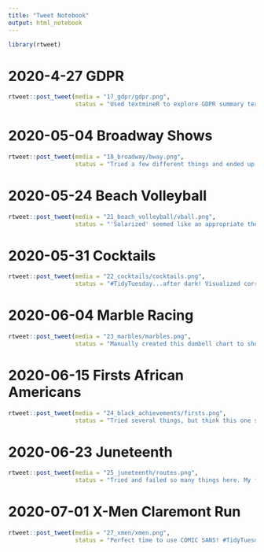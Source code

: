 ```yaml
---
title: "Tweet Notebook"
output: html_notebook
---
```


```r
library(rtweet)
```


# 2020-4-27 GDPR 
```r
rtweet::post_tweet(media = "17_gdpr/gdpr.png",
                   status = "Used textmineR to explore GDPR summary text violations. Results of LDA topic modeling in scatterplot, showing coherence vs. prevalence. #rstats #TidyTuesday")

```
# 2020-05-04 Broadway Shows 
```r
rtweet::post_tweet(media = "18_broadway/bway.png",
                   status = "Tried a few different things and ended up with a basic scatterplot. Y-axis is total share of weekly gross $$$. #rstats #TidyTuesday")
```

# 2020-05-24 Beach Volleyball 
```r
rtweet::post_tweet(media = "21_beach_volleyball/vball.png",
                   status = "'Solarized' seemed like an appropriate theme to handle beach volleyball data. #rstats #TidyTuesday")
```

# 2020-05-31 Cocktails 
```r
rtweet::post_tweet(media = "22_cocktails/cocktails.png",
                   status = "#TidyTuesday...after dark! Visualized correlation pairs of cocktails and graphed the relationships. #rstats")
```

# 2020-06-04 Marble Racing 

```r
rtweet::post_tweet(media = "23_marbles/marbles.png",
                   status = "Manually created this dumbell chart to show slow and fast members of the same team. Snowy is just really holding Snowflake back. #sad #TidyTuesday #rstats")
```

# 2020-06-15 Firsts African Americans
```r
rtweet::post_tweet(media = "24_black_achievements/firsts.png", 
                   status = "Tried several things, but think this one shows impact of Civil War and Civil Rights Act, both before and after they occur. #TidyTuesday #rstats https://github.com/joepope44/tidytuesday/blob/master/24_black_achievements/black_achievements.R")
```

# 2020-06-23 Juneteenth
```r
rtweet::post_tweet(media = "25_juneteenth/routes.png", 
                   status = "Tried and failed so many things here. My first time building a map with this kind of detail. Very challenging! #TidyTuesday #rstats https://github.com/joepope44/tidytuesday/tree/master/25_juneteenth")
```

# 2020-07-01 X-Men Claremont Run 
```r
rtweet::post_tweet(media = "27_xmen/xmen.png", 
                   status = "Perfect time to use COMIC SANS! #TidyTuesday #rstats @ClaremontRun https://github.com/joepope44/tidytuesday/tree/master/27_xmen")
```

